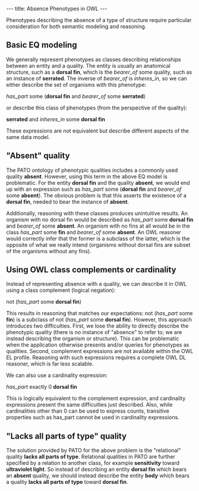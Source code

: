 ---
title: Absence Phenotypes in OWL
---

Phenotypes describing the absence of a type of structure require particular consideration for both semantic modeling and reasoning.

==Basic EQ modeling==
We generally represent phenotypes as classes describing relationships between an entity and a quality. The entity is usually an anatomical structure, such as a '''dorsal fin''', which is the ''bearer_of'' some quality, such as an instance of '''serrated'''. The inverse of ''bearer_of'' is ''inheres_in'', so we can either describe the set of organisms with this phenotype:

''has_part'' some ('''dorsal fin''' and ''bearer_of'' some '''serrated''')

or describe this class of phenotypes (from the perspective of the quality):

'''serrated''' and ''inheres_in'' some '''dorsal fin'''

These expressions are not equivalent but describe different aspects of the same data model.

=="Absent" quality==
The PATO ontology of phenotypic qualities includes a commonly used quality '''absent'''. However, using this term in the above EQ model is problematic. For the entity '''dorsal fin''' and the quality '''absent''', we would end up with an expression such as ''has_part'' some ('''dorsal fin''' and ''bearer_of'' some '''absent'''). The obvious problem is that this asserts the existence of a '''dorsal fin''', needed to bear the instance of '''absent'''.

Additionally, reasoning with these classes produces unintuitive results. An organism with no dorsal fin would be described as ''has_part'' some '''dorsal fin''' and ''bearer_of'' some '''absent'''. An organism with no fins at all would be in the class ''has_part'' some '''fin''' and ''bearer_of'' some '''absent'''. An OWL reasoner would correctly infer that the former is a subclass of the latter, which is the opposite of what we really intend (organisms without dorsal fins are subset of the organisms without any fins).

==Using OWL class complements or cardinality==
Instead of representing absence with a quality, we can describe it in OWL using a class complement (logical negation):

not (''has_part'' some '''dorsal fin''')

This results in reasoning that matches our expectations: not (''has_part'' some '''fin''') is a subclass of not (''has_part'' some '''dorsal fin'''). However, this approach introduces two difficulties. First, we lose the ability to directly describe the phenotypic quality (there is no instance of "absence" to refer to; we are instead describing the organism or structure). This can be problematic when the application otherwise presents and/or queries for phenotypes as qualities. Second, complement expressions are not available within the OWL EL profile. Reasoning with such expressions requires a complete OWL DL reasoner, which is far less scalable.

We can also use a cardinality expression:

''has_part'' exactly 0 '''dorsal fin'''

This is logically equivalent to the complement expression, and cardinality expressions present the same difficulties just described. Also, while cardinalities other than 0 can be used to express counts, transitive properties such as has_part cannot be used in cardinality expressions.

=="Lacks all parts of type" quality==
The solution provided by PATO for the above problem is the "relational" quality '''lacks all parts of type'''. Relational qualities in PATO are further specified by a relation to another class, for example '''sensitivity''' toward '''ultraviolet light'''. So instead of describing an entity '''dorsal fin''' which bears an '''absent''' quality, we should instead describe the entity '''body''' which bears a quality '''lacks all parts of type''' toward '''dorsal fin'''.